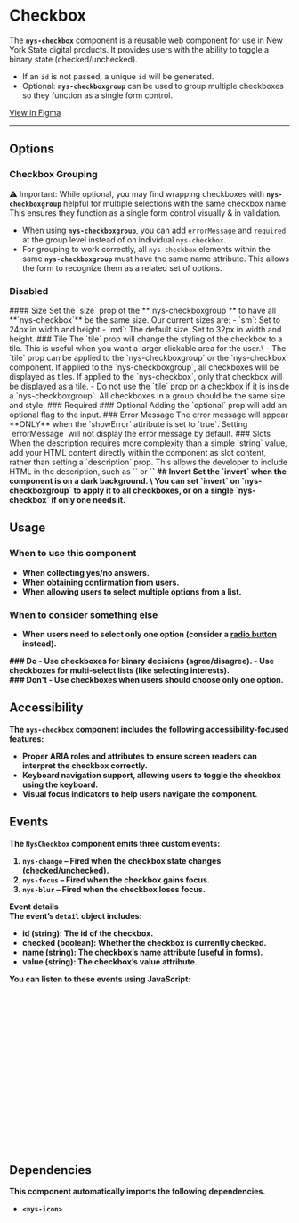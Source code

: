 
<Meta of={NysCheckboxStories} title="Components/Checkbox/Documentation" />

# Checkbox

The **`nys-checkbox`** component is a reusable web component for use in New York State digital products. It provides users with the ability to toggle a binary state (checked/unchecked).
- If an `id` is not passed, a unique `id` will be generated.
- Optional: **`nys-checkboxgroup`** can be used to group multiple checkboxes so they function as a single form control.

<div className="nys-grid-row nys-grid-gap-1">
  <nys-badge label="Stable" prefixIcon="code"></nys-badge>
  <nys-badge
    prefixIcon
    prefixLabel="WCAG 2.2"
    label="AA"
    intent="success"
  ></nys-badge>
<p className="pill pill--uikit"><a target="_blank" href="https://www.figma.com/design/0ogYpymUPQQfhELthntNbt?node-id=4808-7102">View in Figma</a></p>
</div>

***

<Canvas of={NysCheckboxStories.Basic} />

<Controls />

## Options
### Checkbox Grouping
⚠️ Important: While optional, you may find wrapping checkboxes with **`nys-checkboxgroup`** helpful for multiple selections with the same checkbox name. This ensures they function as a single form control visually & in validation.
- When using **`nys-checkboxgroup`**, you can add `errorMessage` and `required` at the group level instead of on individual `nys-checkbox`.
- For grouping to work correctly, all `nys-checkbox` elements within the same **`nys-checkboxgroup`** must have the same name attribute. This allows the form to recognize them as a related set of options.
<Canvas of={NysCheckboxStories.Grouping} />

### Disabled
<Canvas of={NysCheckboxStories.Disabled} />
#### Size
Set the `size` prop of the **`nys-checkboxgroup`** to have all **`nys-checkbox`** be the same size. Our current sizes are:
- `sm`: Set to 24px in width and height
- `md`: The default size. Set to 32px in width and height.
<Canvas of={NysCheckboxStories.Size} />
### Tile
The `tile` prop will change the styling of the checkbox to a tile. This is useful when you want a larger clickable area for the user.\
- The `tile` prop can be applied to the `nys-checkboxgroup` or the `nys-checkbox` component. If applied to the `nys-checkboxgroup`, all checkboxes will be displayed as tiles. If applied to the `nys-checkbox`, only that checkbox will be displayed as a tile.
- Do not use the `tile` prop on a checkbox if it is inside a `nys-checkboxgroup`. All checkboxes in a group should be the same size and style.
<Canvas of={NysCheckboxStories.Tile} />
### Required
<Canvas of={NysCheckboxStories.Required} />
### Optional
Adding the `optional` prop will add an optional flag to the input.
<Canvas of={NysCheckboxStories.Optional} />
### Error Message
The error message will appear **ONLY** when the `showError` attribute is set to `true`. Setting `errorMessage` will not display the error message by default.
<Canvas of={NysCheckboxStories.ErrorMessage} />
### Slots
When the description requires more complexity than a simple `string` value,  add your HTML content directly within the component as slot content, rather than setting a `description` prop. This allows the developer to include HTML in the description, such as `<a>` or `<strong>`
<Canvas of={NysCheckboxStories.Slot} />
## Invert
Set the `invert` when the component is on a dark background. \
You can set `invert` on `nys-checkboxgroup` to apply it to all checkboxes, or on a single `nys-checkbox` if only one needs it.
<Canvas of={NysCheckboxStories.Invert} />

## Usage

### When to use this component
- When collecting yes/no answers.
- When obtaining confirmation from users.
- When allowing users to select multiple options from a list.

### When to consider something else
- When users need to select only one option (consider a [radio button](?path=/docs/components-radiobutton--docs) instead).

<div className="nys-grid-row nys-grid-gap-lg">
  <div className="nys-mobile-lg:nys-grid-col">
    <div className="usage-card usage-card--do">
      ### <nys-icon name="check_circle" color="var(--nys-color-success)" /> Do
      - Use checkboxes for binary decisions (agree/disagree).
      - Use checkboxes for multi-select lists (like selecting interests).
    </div>
  </div>
  <div className="nys-mobile-lg:nys-grid-col">
    <div className="usage-card usage-card--dont">
      ### <nys-icon name="error" color="var(--nys-color-danger)" /> Don't
      - Use checkboxes when users should choose only one option.
    </div>
  </div>
</div>

## Accessibility

The `nys-checkbox` component includes the following accessibility-focused features:

- Proper ARIA roles and attributes to ensure screen readers can interpret the checkbox correctly.
- Keyboard navigation support, allowing users to toggle the checkbox using the keyboard.
- Visual focus indicators to help users navigate the component.

## Events

The `NysCheckbox` component emits three custom events:

1. **`nys-change`** – Fired when the checkbox state changes (checked/unchecked).
2. **`nys-focus`** – Fired when the checkbox gains focus.
3. **`nys-blur`** – Fired when the checkbox loses focus.

**Event details** \
The event’s `detail` object includes:
- id (string): The id of the checkbox.
- checked (boolean): Whether the checkbox is currently checked.
- name (string): The checkbox’s name attribute (useful in forms).
- value (string): The checkbox’s value attribute.

You can listen to these events using JavaScript:

```js

  // Select the checkbox component
  const checkbox = document.querySelector('nys-checkbox');

  // Listen for the 'nys-change' event
  checkbox.addEventListener('nys-change', (event) => {
    const { checked, name, value } = event.detail;
    console.log(`Checkbox changed: checked=${checked}, name=${name}, value=${value}`);
  });

  // Listen for the 'nys-focus' event
  checkbox.addEventListener('nys-focus', () => {
    console.log('Checkbox is focused');
  });

  // Listen for the 'nys-blur' event
  checkbox.addEventListener('nys-blur', () => {
    console.log('Checkbox lost focus');
  });
```

## Dependencies
This component automatically imports the following dependencies.

- `<nys-icon>`

